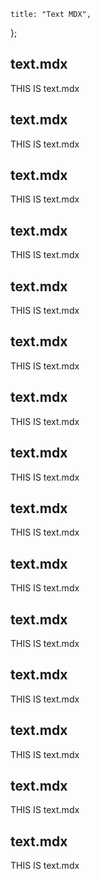 
    title: "Text MDX",
};

## text.mdx

THIS IS text.mdx

## text.mdx

THIS IS text.mdx

## text.mdx

THIS IS text.mdx

## text.mdx

THIS IS text.mdx

## text.mdx

THIS IS text.mdx

## text.mdx

THIS IS text.mdx

## text.mdx

THIS IS text.mdx

## text.mdx

THIS IS text.mdx

## text.mdx

THIS IS text.mdx

## text.mdx

THIS IS text.mdx

## text.mdx

THIS IS text.mdx

## text.mdx

THIS IS text.mdx

## text.mdx

THIS IS text.mdx

## text.mdx

THIS IS text.mdx

## text.mdx

THIS IS text.mdx


